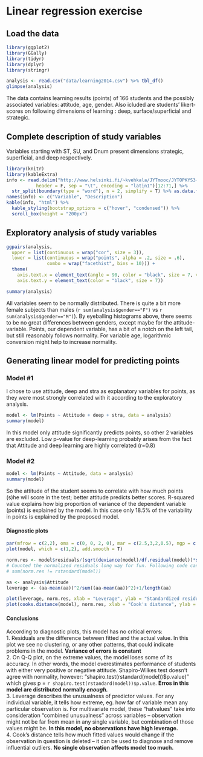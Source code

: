 # Linear regression exercise

## Load the data

```r
library(ggplot2)
library(GGally)
library(tidyr)
library(dplyr)
library(stringr)
```
```r
analysis <- read.csv("data/learning2014.csv") %>% tbl_df()
glimpse(analysis)
```

The data contains learning results (points) of 166 students and the possibly associated variables: attitude, age, gender. Also icluded are students' likert-scores on following dimensions of learning : deep, surface/superficial and strategic. 

## Complete description of study variables
Variables starting with ST, SU, and Dnum present dimensions strategic, superficial, and deep respectively.

```R
library(knitr)
library(kableExtra)
info <- read.delim("http://www.helsinki.fi/~kvehkala/JYTmooc/JYTOPKYS3-meta.txt", 
           header = F, sep = "\t", encoding = "latin1")[12:71,] %>% 
  str_split(boundary(type = "word"), n = 2, simplify = T) %>% as.data.frame()
names(info) <- c("Variable", "Description") 
kable(info, "html") %>% 
  kable_styling(bootstrap_options = c("hover", "condensed")) %>%
  scroll_box(height = "200px")
```

## Exploratory analysis of study variables
```R
ggpairs(analysis,       
  upper = list(continuous = wrap("cor", size = 3)), 
  lower = list(continuous = wrap("points", alpha = .2, size = .6),
               combo = wrap("facethist", bins = 10))) +
  theme(
    axis.text.x = element_text(angle = 90, color = "black", size = 7, vjust = .5),
    axis.text.y = element_text(color = "black", size = 7))

summary(analysis)
```

All variables seem to be normally distributed. There is quite a bit more female subjects than males  (`r sum(analysis$gender=="F")` vs `r sum(analysis$gender=="M")`). By eyeballing histograms above, there seems to be no great differences between genders, except maybe for the attitude-variable. Points, our dependent variable, has a bit of a notch on the left tail, but still reasonably follows normality. For variable age, logarithmic conversion might help to increase normality. 

## Generating linear model for predicting points
### Model #1
I chose to use attitude, deep and stra as explanatory variables for points, as they were most strongly correlated with it according to the exploratory analysis. 

```R
model <- lm(Points ~ Attitude + deep + stra, data = analysis)
summary(model)
```

In this model only attitude significantly predicts points, so other 2 variables are excluded. Low p-value for deep-learning probably arises from the fact that Attitude and deep learning are highly correlated (r=0.8)

### Model #2
```R
model <- lm(Points ~ Attitude, data = analysis)
summary(model)
```

So the attitude of the student seems to correlate with how much points (s)he will score in the test; better attitude predicts better scores. R-squared value explains how big proportion of variance of the dependent variable (points) is explained by the model. In this case only 18.5% of the variability in points is explained by the proposed model.

#### Diagnostic plots

```r
par(mfrow = c(2,2), oma = c(0, 0, 2, 0), mar = c(2.5,3,2,0.5), mgp = c(1.5,.5,0))
plot(model, which = c(1,2), add.smooth = T)

norm.res <- model$residuals/(sqrt(deviance(model)/df.residual(model))*sqrt(1-hatvalues(model)))
# Counted the normalized residuals long way for fun. Following code can be used to check results
# sum(norm.res != rstandard(model))

aa <- analysis$Attitude
leverage <- (aa-mean(aa))^2/sum((aa-mean(aa))^2)+1/length(aa)

plot(leverage, norm.res, xlab = "Leverage", ylab = "Standardized residuals")
plot(cooks.distance(model), norm.res, xlab = "Cook's distance", ylab = "Standardized residuals")


```

#### Conclusions
According to diagnostic plots, this model has no critical errors:  
1. Residuals are the difference between fitted and the actual value. In this plot we see no clustering, or any other patterns, that could indicate problems in the model. **Variance of errors is constant**  
2. On Q-Q plot, on the extreme values, the model loses some of its accuracy. In other words, the model overestimates performance of students with either very positive or negative attitude. Shapiro-Wilkes test doesn't agree with normality, however: "shapiro.test(rstandard(model))\$p.value)" which gives p = `r shapiro.test(rstandard(model))$p.value`. **Erros in this model are distributed normally *enough.* **  
3. Leverage describes the unusualness of predictor values. For any individual variable, it tells how extreme, eg. how far of variable mean any particular observation is. For multivariate model, these "hatvalues" take into consideration "combined unusualness" across variables -- observation might not be far from mean in any single variable, but combination of those values might be. **In this model, no observations have high leverage.**  
4. Cook's distance tells how much fitted values would change if the observation in question is deleted -- it can be used to diagnose and remove influential outliers. **No single observation affects model too much.**  
<br>